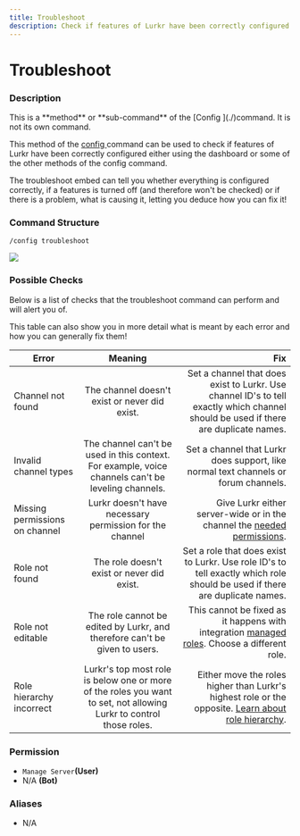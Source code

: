 ```yaml
---
title: Troubleshoot
description: Check if features of Lurkr have been correctly configured.
---
```


# Troubleshoot

### Description

<Callout type="warning">
This is a **method** or **sub-command** of the [Config ](./)command. It is not its own command.
</Callout>

This method of the [config ](./)command can be used to check if features of Lurkr have been correctly configured either using the dashboard or some of the other methods of the config command. 

The troubleshoot embed can tell you whether everything is configured correctly, if a features is turned off (and therefore won't be checked) or if there is a problem, what is causing it, letting you deduce how you can fix it!

### Command Structure

```
/config troubleshoot
```

![](https://i.imgur.com/aP7p1lT.png)

### Possible Checks

Below is a list of checks that the troubleshoot command can perform and will alert you of.

This table can also show you in more detail what is meant by each error and how you can generally fix them!

| Error                          |                                                       Meaning                                                       |                                                                                                                                                                                Fix |
| ------------------------------ | :-----------------------------------------------------------------------------------------------------------------: | ---------------------------------------------------------------------------------------------------------------------------------------------------------------------------------: |
| Channel not found              |                                    The channel doesn't exist or never did exist.                                    |                                                Set a channel that does exist to Lurkr. Use channel ID's to tell exactly which channel should be used if there are duplicate names. |
| Invalid channel types          |          The channel can't be used in this context. For example, voice channels can't be leveling channels.         |                                                                                                Set a channel that Lurkr does support, like normal text channels or forum channels. |
| Missing permissions on channel |                               Lurkr doesn't have necessary permission for the channel                               |                                                                                        Give Lurkr either server-wide or in the channel the [needed permissions](broken-reference). |
| Role not found                 |                                      The role doesn't exist or never did exist.                                     |                                                         Set a role that does exist to Lurkr. Use role ID's to tell exactly which role should be used if there are duplicate names. |
| Role not editable              |                      The role cannot be edited by Lurkr, and therefore can't be given to users.                     | This cannot be fixed as it happens with integration [managed roles](https://support.discord.com/hc/en-us/articles/360045093012-Server-Integrations-Page). Choose a different role. |
| Role hierarchy incorrect       | Lurkr's top most role is below one or more of the roles you want to set, not allowing Lurkr to control those roles. | Either move the roles higher than Lurkr's highest role or the opposite. [Learn about role hierarchy](https://support.discord.com/hc/en-us/articles/214836687-Role-Management-101). |



### **Permission**

* `Manage Server`**(User)**
* N/A **(Bot)**

### Aliases

* N/A

